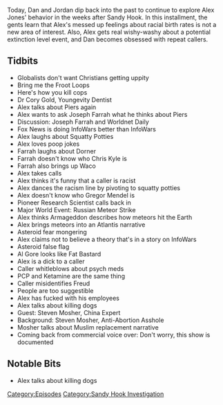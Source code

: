 {{DEFAULTSORT:
    #_EPISODE_0314:February 14-15, 2013
}}{{Episode
    | title             = February 14-15, 2013
    | caption           = [https://knowledgefight.libsyn.com/knowledge-fight-february-14-15-2013 Listen to this episode on Libsyn]
    | episodeNumber     = 314
    | length            = 01:42:25
    | airDate           = June 28, 2019
    | coverageStartDate = February 14, 2013
    | coverageEndDate   = February 15, 2013
    | episodeType       = [[:Category:Sandy Hook Investigation|Sandy Hook Investigation]]
    | appearance        = [[Dr Cory Gold]], [[Piers Morgan]], [[Joseph Farrah]], [[Christopher Dorner]], [[Chris Kyle]], [[Gregor Mendel]], [[Pioneer Research Scientist]], [[Al Gore]], [[Steven Mosher]]
    | previousEpisode   = [[313: June 23-24, 2019]]
    | nextEpisode       = [[315: February 17-18, 2013]]
}}

{{Stub}}

Today, Dan and Jordan dip back into the past to continue to explore Alex Jones' behavior in the weeks after Sandy Hook. In this installment, the gents learn that Alex's messed up feelings about racial birth rates is not a new area of interest. Also, Alex gets real wishy-washy about a potential extinction level event, and Dan becomes obsessed with repeat callers.

==Tidbits==

*Globalists don't want Christians getting uppity
*Bring me the Froot Loops
*Here's how you kill cops
*Dr Cory Gold, Youngevity Dentist
*Alex talks about Piers again
*Alex wants to ask Joseph Farrah what he thinks about Piers
*Discussion: Joseph Farrah and Worldnet Daily
*Fox News is doing InfoWars better than InfoWars
*Alex laughs about Squatty Potties
*Alex loves poop jokes
*Farrah laughs about Dorner
*Farrah doesn't know who Chris Kyle is
*Farrah also brings up Waco
*Alex takes calls
*Alex thinks it's funny that a caller is racist
*Alex dances the racism line by pivoting to squatty potties
*Alex doesn't know who Gregor Mendel is
*Pioneer Research Scientist calls back in
*Major World Event: Russian Meteor Strike
*Alex thinks Armageddon describes how meteors hit the Earth
*Alex brings meteors into an Atlantis narrative
*Asteroid fear mongering
*Alex claims not to believe a theory that's in a story on InfoWars
*Asteroid false flag
*Al Gore looks like Fat Bastard
*Alex is a dick to a caller
*Caller whitleblows about psych meds
*PCP and Ketamine are the same thing
*Caller misidentifies Freud
*People are too suggestible
*Alex has fucked with his employees
*Alex talks about killing dogs
*Guest: Steven Mosher, China Expert
*Background: Steven Mosher, Anti-Abortion Asshole
*Mosher talks about Muslim replacement narrative
*Coming back from commercial voice over: Don't worry, this show is documented

==Notable Bits==

*Alex talks about killing dogs

[[Category:Episodes]]
[[Category:Sandy Hook Investigation]]